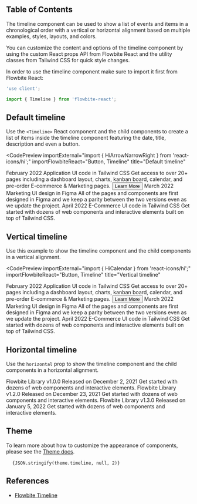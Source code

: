 
## Table of Contents

The timeline component can be used to show a list of events and items in a chronological order with a vertical or horizontal alignment based on multiple examples, styles, layouts, and colors.

You can customize the content and options of the timeline component by using the custom React props API from Flowbite React and the utility classes from Tailwind CSS for quick style changes.

In order to use the timeline component make sure to import it first from Flowbite React:

```jsx
'use client';

import { Timeline } from 'flowbite-react';
```

## Default timeline

Use the `<Timeline>` React component and the child components to create a list of items inside the timeline component featuring the date, title, description and even a button.

<CodePreview
  importExternal="import { HiArrowNarrowRight } from 'react-icons/hi';"
  importFlowbiteReact="Button, Timeline"
  title="Default timeline"
>
  <Timeline>
    <Timeline.Item>
      <Timeline.Point />
      <Timeline.Content>
        <Timeline.Time>February 2022</Timeline.Time>
        <Timeline.Title>Application UI code in Tailwind CSS</Timeline.Title>
        <Timeline.Body>
          Get access to over 20+ pages including a dashboard layout, charts, kanban board, calendar, and pre-order
          E-commerce & Marketing pages.
        </Timeline.Body>
        <Button color="gray">
          Learn More
          <HiArrowNarrowRight className="ml-2 h-3 w-3" />
        </Button>
      </Timeline.Content>
    </Timeline.Item>
    <Timeline.Item>
      <Timeline.Point />
      <Timeline.Content>
        <Timeline.Time>March 2022</Timeline.Time>
        <Timeline.Title>Marketing UI design in Figma</Timeline.Title>
        <Timeline.Body>
          All of the pages and components are first designed in Figma and we keep a parity between the two versions even
          as we update the project.
        </Timeline.Body>
      </Timeline.Content>
    </Timeline.Item>
    <Timeline.Item>
      <Timeline.Point />
      <Timeline.Content>
        <Timeline.Time>April 2022</Timeline.Time>
        <Timeline.Title>E-Commerce UI code in Tailwind CSS</Timeline.Title>
        <Timeline.Body>
          Get started with dozens of web components and interactive elements built on top of Tailwind CSS.
        </Timeline.Body>
      </Timeline.Content>
    </Timeline.Item>
  </Timeline>
</CodePreview>

## Vertical timeline

Use this example to show the timeline component and the child components in a vertical alignment.

<CodePreview
  importExternal="import { HiCalendar } from 'react-icons/hi';"
  importFlowbiteReact="Button, Timeline"
  title="Vertical timeline"
>
  <Timeline>
    <Timeline.Item>
      <Timeline.Point icon={HiCalendar} />
      <Timeline.Content>
        <Timeline.Time>February 2022</Timeline.Time>
        <Timeline.Title>Application UI code in Tailwind CSS</Timeline.Title>
        <Timeline.Body>
          Get access to over 20+ pages including a dashboard layout, charts, kanban board, calendar, and pre-order
          E-commerce & Marketing pages.
        </Timeline.Body>
        <Button color="gray">
          Learn More
          <HiArrowNarrowRight className="ml-2 h-3 w-3" />
        </Button>
      </Timeline.Content>
    </Timeline.Item>
    <Timeline.Item>
      <Timeline.Point icon={HiCalendar} />
      <Timeline.Content>
        <Timeline.Time>March 2022</Timeline.Time>
        <Timeline.Title>Marketing UI design in Figma</Timeline.Title>
        <Timeline.Body>
          All of the pages and components are first designed in Figma and we keep a parity between the two versions even
          as we update the project.
        </Timeline.Body>
      </Timeline.Content>
    </Timeline.Item>
    <Timeline.Item>
      <Timeline.Point icon={HiCalendar} />
      <Timeline.Content>
        <Timeline.Time>April 2022</Timeline.Time>
        <Timeline.Title>E-Commerce UI code in Tailwind CSS</Timeline.Title>
        <Timeline.Body>
          Get started with dozens of web components and interactive elements built on top of Tailwind CSS.
        </Timeline.Body>
      </Timeline.Content>
    </Timeline.Item>
  </Timeline>
</CodePreview>

## Horizontal timeline

Use the `horizontal` prop to show the timeline component and the child components in a horizontal alignment.

<CodePreview importExternal="import { HiCalendar } from 'react-icons/hi';" title="Stepper timeline">
  <Timeline horizontal>
    <Timeline.Item>
      <Timeline.Point icon={HiCalendar} />
      <Timeline.Content>
        <Timeline.Title>Flowbite Library v1.0.0</Timeline.Title>
        <Timeline.Time>Released on December 2, 2021</Timeline.Time>
        <Timeline.Body>Get started with dozens of web components and interactive elements.</Timeline.Body>
      </Timeline.Content>
    </Timeline.Item>
    <Timeline.Item>
      <Timeline.Point icon={HiCalendar} />
      <Timeline.Content>
        <Timeline.Title>Flowbite Library v1.2.0</Timeline.Title>
        <Timeline.Time>Released on December 23, 2021</Timeline.Time>
        <Timeline.Body>Get started with dozens of web components and interactive elements.</Timeline.Body>
      </Timeline.Content>
    </Timeline.Item>
    <Timeline.Item>
      <Timeline.Point icon={HiCalendar} />
      <Timeline.Content>
        <Timeline.Title>Flowbite Library v1.3.0</Timeline.Title>
        <Timeline.Time>Released on January 5, 2022</Timeline.Time>
        <Timeline.Body>Get started with dozens of web components and interactive elements.</Timeline.Body>
      </Timeline.Content>
    </Timeline.Item>
  </Timeline>
</CodePreview>

## Theme

To learn more about how to customize the appearance of components, please see the [Theme docs](/docs/customize/theme).

<pre className="language-tsx">
  <code>{JSON.stringify(theme.timeline, null, 2)}</code>
</pre>

## References

- [Flowbite Timeline](https://flowbite.com/docs/components/timeline/)
